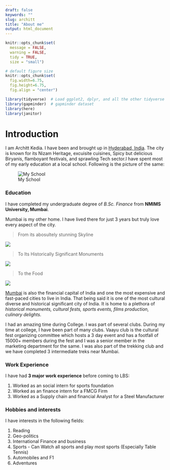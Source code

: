 ```yaml
---
draft: false
keywords: ""
slug: architt 
title: "About me"
output: html_document
---
```


```r
knitr::opts_chunk$set(
  message = FALSE,
  warning = FALSE,
  tidy = TRUE,
  size = "small")

# default figure size
knitr::opts_chunk$set(
  fig.width=6.75, 
  fig.height=6.75,
  fig.align = "center")
```


```r
library(tidyverse)  # Load ggplot2, dplyr, and all the other tidyverse packages
library(gapminder)  # gapminder dataset
library(here)
library(janitor)
```


# Introduction

I am Architt Kedia. I have been and brought up in [Hyderabad, India](https://en.wikipedia.org/wiki/Hyderabad). The city is known for its Nizam Heritage, excuisite cuisines, Spicy but delicious Biryanis, flamboyant festivals, and sprawling Tech sector.I have spent most of my early education at a local school. Following is the picture of the same:

![My School](https://github.com/Archittkedia/My_website/blob/main/static/img/blogs/Meridian.jpg?raw=true) 

### Education

I have completed my undergraduate degree of *B.Sc. Finance* from **NMIMS University, Mumbai**. 

Mumbai is my other home. I have lived there for just 3 years but truly love every aspect of the city. 

>From its abosultely stunning Skyline

![](https://github.com/Archittkedia/My_website/blob/main/static/img/blogs/Mumbai%20Skyline.jpg?raw=true)

>To Its Historically Significant Monuments

![](https://github.com/Archittkedia/My_website/blob/main/static/img/blogs/Gateway.jpg?raw=true)

>To the Food

![](https://github.com/Archittkedia/My_website/blob/main/static/img/blogs/Food.jpg?raw=true) 

[Mumbai](https://en.wikipedia.org/wiki/Mumbai) is also the financial capital of India and one the most expensive and fast-paced cities to live in India. That being said it is one of the most cultural diverse and historical significant city of India. It is home to a plethora of *historical monuments, cultural fests, sports events, films production, culinary delights.*  

I had an amazing time during College. I was part of several clubs. During my time at college, I have been part of many clubs. Vaayu club is the cultural fest organizing committee which hosts a 3 day event and has a footfall of 15000+ members during the fest and I was a senior member in the marketing department for the same. I was also part of the trekking club and we have completed 3 intermediate treks near Mumbai.


### Work Experience
I have had **3 major work experience** before coming to LBS:

1. Worked as an social intern for sports foundation
2. Worked as an finance intern for a FMCG Firm
3. Worked as a Supply chain and financial Analyst for a Steel Manufacturer

### Hobbies and interests
I have interests in the following fields: 

1. Reading
2. Geo-politics
3. International Finance and business
4. Sports - Can Watch all sports and play most sports (Especially Table Tennis)
5. Automobiles and F1  
6. Adventures
